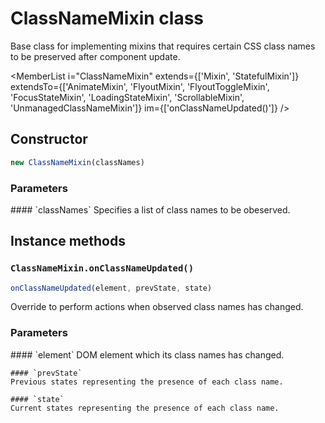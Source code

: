 <Module name="brew-js-react" />

# ClassNameMixin class

Base class for implementing mixins that requires certain CSS class names to be
preserved after component update.

<MemberList
    i="ClassNameMixin"
    extends={['Mixin', 'StatefulMixin']}
    extendsTo={['AnimateMixin', 'FlyoutMixin', 'FlyoutToggleMixin', 'FocusStateMixin', 'LoadingStateMixin', 'ScrollableMixin', 'UnmanagedClassNameMixin']}
    im={['onClassNameUpdated()']}
/>

## Constructor

```javascript
new ClassNameMixin(classNames)
```

### Parameters

<dl>
    #### `classNames`
    Specifies a list of class names to be obeserved.

</dl>

## Instance methods

### `ClassNameMixin.onClassNameUpdated()`

```javascript
onClassNameUpdated(element, prevState, state)
```

Override to perform actions when observed class names has changed.

### Parameters

<dl>
    #### `element`
    DOM element which its class names has changed.

    #### `prevState`
    Previous states representing the presence of each class name.

    #### `state`
    Current states representing the presence of each class name.

</dl>
